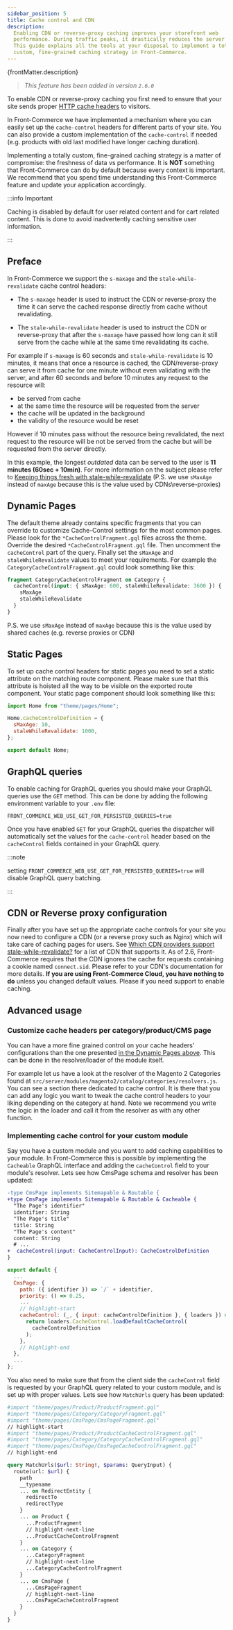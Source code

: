 ```yaml
---
sidebar_position: 5
title: Cache control and CDN
description:
  Enabling CDN or reverse-proxy caching improves your storefront web
  performance. During traffic peaks, it drastically reduces the server load too.
  This guide explains all the tools at your disposal to implement a totally
  custom, fine-grained caching strategy in Front-Commerce.
---
```


<p>{frontMatter.description}</p>


> _This feature has been added in version `2.6.0`_

To enable CDN or reverse-proxy caching you first need to ensure that your site
sends proper
[HTTP cache headers](https://developer.mozilla.org/en-US/docs/Web/HTTP/Headers/Cache-Control)
to visitors.

In Front-Commerce we have implemented a mechanism where you can easily set up
the `cache-control` headers for different parts of your site. You can also
provide a custom implementation of the `cache-control` if needed (e.g. products
with old last modified have longer caching duration).

Implementing a totally custom, fine-grained caching strategy is a matter of
compromise: the freshness of data vs performance. It is **NOT** something that
Front-Commerce can do by default because every context is important. We
recommend that you spend time understanding this Front-Commerce feature and
update your application accordingly.

:::info Important

Caching is disabled by default for user related content and for cart related
content. This is done to avoid inadvertently caching sensitive user information.

:::

## Preface

In Front-Commerce we support the `s-maxage` and the `stale-while-revalidate`
cache control headers:

- The `s-maxage` header is used to instruct the CDN or reverse-proxy the time it
  can serve the cached response directly from cache without revalidating.

- The `stale-while-revalidate` header is used to instruct the CDN or
  reverse-proxy that after the `s-maxage` have passed how long can it still
  serve from the cache while at the same time revalidating its cache.

For example if `s-maxage` is 60 seconds and `stale-while-revalidate` is 10
minutes, it means that once a resource is cached, the CDN/reverse-proxy can
serve it from cache for one minute without even validating with the server, and
after 60 seconds and before 10 minutes any request to the resource will:

- be served from cache
- at the same time the resource will be requested from the server
- the cache will be updated in the background
- the validity of the resource would be reset

However if 10 minutes pass without the resource being revalidated, the next
request to the resource will be not be served from the cache but will be
requested from the server directly.

In this example, the longest _outdated_ data can be served to the user is **11
minutes (60sec + 10min)**. For more information on the subject please refer to
[Keeping things fresh with stale-while-revalidate](https://web.dev/stale-while-revalidate/)
(P.S. we use `sMaxAge` instead of `maxAge` because this is the value used by
CDNs\reverse-proxies)

## Dynamic Pages

The default theme already contains specific fragments that you can override to
customize Cache-Control settings for the most common pages. Please look for the
`*CacheControlFragment.gql` files across the theme. Override the desired
`*CacheControlFragment.gql` file. Then uncomment the `cacheControl` part of the
query. Finally set the `sMaxAge` and `staleWhileRevalidate` values to meet your
requirements. For example the `CategoryCacheControlFragment.gql` could look
something like this:

```graphql
fragment CategoryCacheControlFragment on Category {
  cacheControl(input: { sMaxAge: 600, staleWhileRevalidate: 3600 }) {
    sMaxAge
    staleWhileRevalidate
  }
}
```

P.S. we use `sMaxAge` instead of `maxAge` because this is the value used by
shared caches (e.g. reverse proxies or CDN)

## Static Pages

To set up cache control headers for static pages you need to set a static
attribute on the matching route component. Please make sure that this attribute
is hoisted all the way to be visible on the exported route component. Your
static page component should look something like this:

```jsx
import Home from "theme/pages/Home";

Home.cacheControlDefinition = {
  sMaxAge: 10,
  staleWhileRevalidate: 1000,
};

export default Home;
```

## GraphQL queries

To enable caching for GraphQL queries you should make your GraphQL queries use
the `GET` method. This can be done by adding the following environment variable
to your `.env` file:

```shell
FRONT_COMMERCE_WEB_USE_GET_FOR_PERSISTED_QUERIES=true
```

Once you have enabled `GET` for your GraphQL queries the dispatcher will
automatically set the values for the `cache-control` header based on the
`cacheControl` fields contained in your GraphQL query.

:::note

setting `FRONT_COMMERCE_WEB_USE_GET_FOR_PERSISTED_QUERIES=true` will disable
GraphQL query batching.

:::

## CDN or Reverse proxy configuration

Finally after you have set up the appropriate cache controls for your site you
now need to configure a CDN (or a reverse proxy such as Nginx) which will take
care of caching pages for users. See
[Which CDN providers support stale-while-revalidate?](https://www.ctrl.blog/entry/cdn-rfc5861-support.html)
for a list of CDN that supports it. As of 2.6, Front-Commerce requires that the
CDN ignores the cache for requests containing a cookie named `connect.sid`.
Please refer to your CDN's documentation for more details. **If you are using
Front-Commerce Cloud, you have nothing to do** unless you changed default
values. Please <ContactLink /> if you need support to enable caching.

## Advanced usage

### Customize cache headers per category/product/CMS page

You can have a more fine grained control on your cache headers' configurations
than the one presented [in the Dynamic Pages above](#dynamic-pages). This can be
done in the resolver/loader of the module itself.

For example let us have a look at the resolver of the Magento 2 Categories found
at `src/server/modules/magento2/catalog/categories/resolvers.js`. You can see a
section there dedicated to cache control. It is there that you can add any logic
you want to tweak the cache control headers to your liking depending on the
category at hand. Note we recommend you write the logic in the loader and call
it from the resolver as with any other function.

### Implementing cache control for your custom module

Say you have a custom module and you want to add caching capabilities to your
module. In Front-Commerce this is possible by implementing the `Cacheable`
GraphQL interface and adding the `cacheControl` field to your module's resolver.
Lets see how CmsPage schema and resolver has been updated:

```diff title="my-module/server/cms/schema.gql"
-type CmsPage implements Sitemapable & Routable {
+type CmsPage implements Sitemapable & Routable & Cacheable {
  "The Page's identifier"
  identifier: String
  "The Page's title"
  title: String
  "The Page's content"
  content: String
  # ...
+  cacheControl(input: CacheControlInput): CacheControlDefinition
}
```

```js title="my-module/server/cms/resolver.js"
export default {
  ...
  CmsPage: {
    path: ({ identifier }) => `/` + identifier,
    priority: () => 0.25,
    ...
    // highlight-start
    cacheControl: (_, { input: cacheControlDefinition }, { loaders }) => {
      return loaders.CacheControl.loadDefaultCacheControl(
        cacheControlDefinition
      );
    },
    // highlight-end
  },
  ...
};
```

You also need to make sure that from the client side the `cacheControl` field is
requested by your GraphQL query related to your custom module, and is set up
with proper values. Lets see how `MatchUrls` query has been updated:

```graphql title="my-module/web/theme/modules/Router/DispatcherQuery.gql"
#import "theme/pages/Product/ProductFragment.gql"
#import "theme/pages/Category/CategoryFragment.gql"
#import "theme/pages/CmsPage/CmsPageFragment.gql"
// highlight-start
#import "theme/pages/Product/ProductCacheControlFragment.gql"
#import "theme/pages/Category/CategoryCacheControlFragment.gql"
#import "theme/pages/CmsPage/CmsPageCacheControlFragment.gql"
// highlight-end

query MatchUrls($url: String!, $params: QueryInput) {
  route(url: $url) {
    path
    __typename
    ... on RedirectEntity {
      redirectTo
      redirectType
    }
    ... on Product {
      ...ProductFragment
      // highlight-next-line
      ...ProductCacheControlFragment
    }
    ... on Category {
      ...CategoryFragment
      // highlight-next-line
      ...CategoryCacheControlFragment
    }
    ... on CmsPage {
      ...CmsPageFragment
      // highlight-next-line
      ...CmsPageCacheControlFragment
    }
  }
}
```
